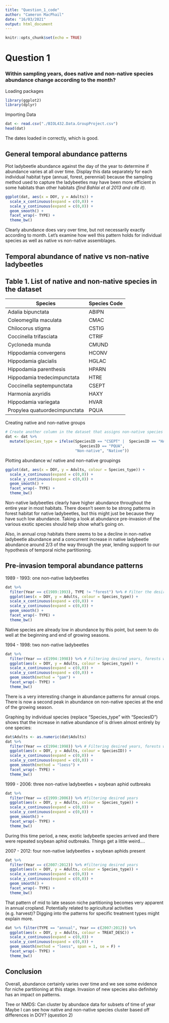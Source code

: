 ```yaml
---
title: "Question_1_code"
author: "Cameron MacPhail"
date: "16/03/2021"
output: html_document
---
```


```r
knitr::opts_chunk$set(echo = TRUE)
```

# Question 1

### Within sampling years, does native and non-native species abundance change according to the month?

Loading packages
```r
library(ggplot2)
library(dplyr)
```

Importing Data
```r
dat <- read.csv("./BIOL432.Data.GroupProject.csv")
head(dat)
```

The dates loaded in correctly, which is good.

## General temporal abundance patterns

Plot ladybeetle abundance against the day of the year to determine if abundance varies at all over time. Display this data separately for each individual habitat type (annual, forest, perennial) because the sampling method used to capture the ladybeetles may have been more efficient in some habitats than other habitats *(find Bahlai et al 2013 and cite it)*.
```r
ggplot(dat, aes(x = DOY, y = Adults)) +
  scale_x_continuous(expand = c(0,0)) +
  scale_y_continuous(expand = c(0,0)) +
  geom_smooth() +
  facet_wrap(~ TYPE) +
  theme_bw()
```


Clearly abundance does vary over time, but not necessarily exactly according to month. Let's examine how well this pattern holds for individual species as well as native vs non-native assemblages.

## Temporal abundance of native vs non-native ladybeetles

Table 1. List of native and non-native species in the dataset
--------------------------------------------------------------------
Species                       | Species Code | Native or Non-native?
------------------------------|-------------------------------------
Adalia bipunctata             | ABIPN        | Native
Coleomegilla maculata         | CMAC         | Native
Chilocorus stigma             | CSTIG        | Native
Coccinella trifasciata        | CTRIF        | Native
Cycloneda munda               | CMUND        | Native
Hippodamia convergens         | HCONV        | Native
Hippodamia glacialis          | HGLAC        | Native
Hippodamia parenthesis        | HPARN        | Native
Hippodamia tredecimpunctata   | HTRE         | Native
Coccinella septempunctata     | CSEPT        | Non-native
Harmonia axyridis             | HAXY         | Non-native
Hippodamia variegata          | HVAR         | Non-native
Propylea quatuordecimpunctata | PQUA         | Non-native


Creating native and non-native groups
```r
# Create another column in the dataset that assigns non-native species to the 'Non-native' group and assign all other species to the 'Native' group
dat <- dat %>%
  mutate(Species_type = ifelse(SpeciesID == "CSEPT" |  SpeciesID == "HAXY" | SpeciesID == "HVAR" |
                                 SpeciesID == "PQUA",
                               "Non-native", "Native"))
```


Plotting abundance w/ native and non-native groupings
```r
ggplot(dat, aes(x = DOY, y = Adults, colour = Species_type)) +
  scale_x_continuous(expand = c(0,0)) +
  scale_y_continuous(expand = c(0,0)) +
  geom_smooth() +
  facet_wrap(~ TYPE) +
  theme_bw()
```

Non-native ladybeetles clearly have higher abundance throughout the entire year in most habitats. There doesn't seem to be strong patterns in forest habitat for native ladybeetles, but this might just be because they have such low abundance. Taking a look at abundance pre-invasion of the various exotic species should help show what's going on.

Also, in annual crop habitats there seems to be a decline in non-native ladybeetle abundance and a concurrent increase in native ladybeetle abundance around 2/3 of the way through the year, lending support to our hypothesis of temporal niche partitioning.


## Pre-invasion temporal abundance patterns

1989 - 1993: one non-native ladybeetles
```r
dat %>%
  filter(Year == c(1989:1993), TYPE != "forest") %>% # Filter the desired years and remove forest data (forest site only started getting sampled in 1993, so there is not enough data for this time frame)
  ggplot(aes(x = DOY, y = Adults, colour = Species_type)) +
  scale_x_continuous(expand = c(0,0)) +
  scale_y_continuous(expand = c(0,0)) +
  geom_smooth() +
  facet_wrap(~ TYPE) +
  theme_bw()
```
Native species are already low in abundance by this point, but seem to do well at the beginning and end of growing seasons.


1994 - 1998: two non-native ladybeetles
```r
dat %>%
  filter(Year == c(1994:1998)) %>% # Filtering desired years, forests were present by this time period so they are left in the dataset
  ggplot(aes(x = DOY, y = Adults, colour = Species_type)) +
  scale_x_continuous(expand = c(0,0)) +
  scale_y_continuous(expand = c(0,0)) +
  geom_smooth(method = "gam") +
  facet_wrap(~ TYPE) +
  theme_bw()
```

There is a very interesting change in abundance patterns for annual crops. There is now a second peak in abundance on non-native species at the end of the growing season.

Graphing by individual species (replace "Species_type" with "SpeciesID") shows that the increase in native abundance of is driven almost entirely by one species:
```r
dat$Adults <- as.numeric(dat$Adults)
dat %>%
  filter(Year == c(1994:1998)) %>% # Filtering desired years, forests were present by this time period so they are left in the dataset
  ggplot(aes(x = DOY, y = Adults, colour = SpeciesID)) +
  scale_x_continuous(expand = c(0,0)) +
  scale_y_continuous(expand = c(0,0)) +
  geom_smooth(method = "loess") +
  facet_wrap(~ TYPE) +
  theme_bw()
```



1999 - 2006: three non-native ladybeetles + soybean aphid outbreaks
```r
dat %>%
  filter(Year == c(1999:2006)) %>% #filtering desired years
  ggplot(aes(x = DOY, y = Adults, colour = Species_type)) +
  scale_x_continuous(expand = c(0,0)) +
  scale_y_continuous(expand = c(0,0)) +
  geom_smooth() +
  facet_wrap(~ TYPE) +
  theme_bw()
```

During this time period, a new, exotic ladybeetle species arrived and there were repeated soybean aphid outbreaks. Things get a little weird....

2007 - 2012: four non-native ladybeetles + soybean aphids present
```r
dat %>%
  filter(Year == c(2007:2012)) %>% #filtering desired years
  ggplot(aes(x = DOY, y = Adults, colour = Species_type)) +
  scale_x_continuous(expand = c(0,0)) +
  scale_y_continuous(expand = c(0,0)) +
  geom_smooth() +
  facet_wrap(~ TYPE) +
  theme_bw()
```

That pattern of mid to late season niche partitioning becomes very apparent in annual cropland. Potentially related to agricultural activities (e.g. harvest)? Digging into the patterns for specific treatment types might explain more.

```r
dat %>% filter(TYPE == "annual", Year == c(2007:2012)) %>% 
  ggplot(aes(x = DOY, y = Adults, colour = TREAT_DESC)) +
  scale_x_continuous(expand = c(0,0)) +
  scale_y_continuous(expand = c(0,0)) +
  geom_smooth(method = "loess", span = 1, se = F) +
  facet_wrap(~ TYPE) +
  theme_bw()
```



## Conclusion

Overall, abundance certainly varies over time and we see some evidence for niche partitioning at this stage. Invasion of new species also definitely has an impact on patterns.


Tree or NMDS:
Can cluster by abundace data for subsets of time of year
Maybe I can see how native and non-native species cluster based off differences in DOY? (question 2)
